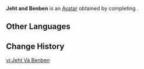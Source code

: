{{Avatar Infobox
|id       = 100070
|image    = Jeht and Benben Avatar.png
|type     = Quest
|features = Benben; Jeht
|obtain   = Complete "[[Golden Slumber]]" to unlock
}}
'''Jeht and Benben''' is an [[Avatar]] obtained by completing {{Quest|Golden Slumber}}.

==Other Languages==
{{Other Languages|default_hidden=1
|en       = Jeht and Benben
|zhs      = 婕德与奔奔
|zhs_rm   = 
|zht      = 婕德與奔奔
|zht_rm   = 
|ja       = ジェイドとブンブン
|ja_rm    = Jeido to Bunbun
|ko       = 제트와 붐붐
|ko_rm    = 
|es       = Yeht y Benben
|fr       = Jeht et Benben
|ru       = Джехт и Бенбен
|th       = Jeht กับ Benben
|th_rm    = 
|vi       = Jeht Và Benben
|de       = Jeht und Benben
|id       = Jeht dan Benben
|pt       = Jeht e Benben
|tr       = Jeht ve Benben
|it       = Jeht e Benben
}}

==Change History==
{{Change History|4.6}}

[[vi:Jeht Và Benben]]